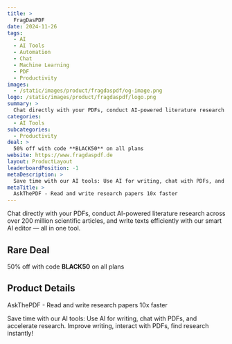 ```yaml
---
title: >
  FragDasPDF
date: 2024-11-26
tags:
  - AI
  - AI Tools
  - Automation
  - Chat
  - Machine Learning
  - PDF
  - Productivity
images:
  - /static/images/product/fragdaspdf/og-image.png
logo: /static/images/product/fragdaspdf/logo.png
summary: >
  Chat directly with your PDFs, conduct AI-powered literature research across over 200 million scientific articles, and write texts efficiently with our smart AI editor — all in one tool.
categories:
  - AI Tools
subcategories:
  - Productivity
deal: >
  50% off with code **BLACK50** on all plans
website: https://www.fragdaspdf.de
layout: ProductLayout
leaderboardPosition: -1
metaDescription: >
  Save time with our AI tools: Use AI for writing, chat with PDFs, and accelerate research. Improve writing, interact with PDFs, find research instantly!
metaTitle: >
  AskThePDF - Read and write research papers 10x faster
---
```

Chat directly with your PDFs, conduct AI-powered literature research across over 200 million scientific articles, and write texts efficiently with our smart AI editor — all in one tool.

## Rare Deal

50% off with code **BLACK50** on all plans

## Product Details

AskThePDF - Read and write research papers 10x faster

Save time with our AI tools: Use AI for writing, chat with PDFs, and accelerate research. Improve writing, interact with PDFs, find research instantly!
